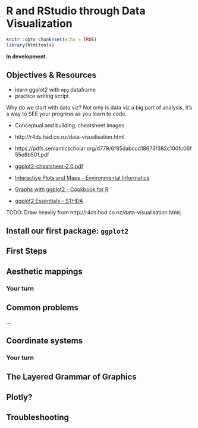 # R and RStudio through Data Visualization {#viz}

```r
knitr::opts_chunk$set(echo = TRUE)
library(htmltools)
```

**In development.** 

## Objectives & Resources

- learn ggplot2 with `mpg` dataframe
- practice writing script


Why do we start with data viz? Not only is data viz a big part of analysis, it’s a way to SEE your progress as you learn to code.

- Conceptual and building, cheatsheet images

- http://r4ds.had.co.nz/data-visualisation.html
- https://pdfs.semanticscholar.org/d779/6f85dabccd18673f382c100fc06f55e8b501.pdf

- [ggplot2-cheatsheet-2.0.pdf](../cheatsheets/ggplot2-cheatsheet-2.0.pdf)
- [Interactive Plots and Maps - Environmental Informatics](http://ucsb-bren.github.io/env-info/wk06_widgets.html)
- [Graphs with ggplot2 - Cookbook for R](http://www.cookbook-r.com/Graphs/#graphs-with-ggplot2)
- [ggplot2 Essentials - STHDA](http://www.sthda.com/english/wiki/ggplot2-essentials)


TODO: Draw heavily from http://r4ds.had.co.nz/data-visualisation.html; 

## Install our first package: `ggplot2`

## First Steps

## Aesthetic mappings

### Your turn

## Common problems

...

## Coordinate systems

### Your turn

## The Layered Grammar of Graphics

## Plotly?

## Troubleshooting

